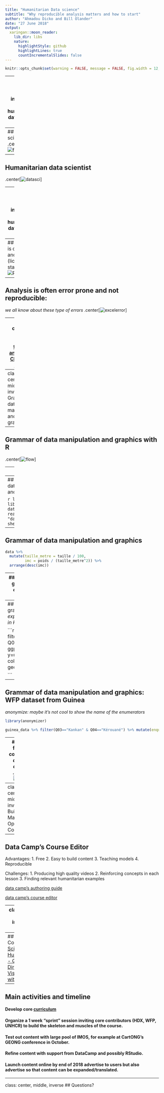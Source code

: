 ```yaml
---
title: "Humanitarian Data science"
subtitle: "Why reproducible analysis matters and how to start"
author: "Ahmadou Dicko and Bill Olander"
date: "27 June 2018"
output:
  xaringan::moon_reader:
    lib_dir: libs
    nature:
      highlightStyle: github
      highlightLines: true
      countIncrementalSlides: false
---
```


```r
knitr::opts_chunk$set(warning = FALSE, message = FALSE, fig.width = 12, fig.height = 4)
```

---
class: center, middle, inverse
## What is humanitarian data science ?

---
## Data science
.center[![flow](./images/datasciFlow.png)]

---
## Humanitarian data scientist
.center[![datasci](./images/datascience.png)]

---
class: center, middle, inverse
## Why humanitarian data science ?

---
## Analysis is often slow and costly (license and staff)
.center[![R](./images/reproducibleFlow.png)]

---
## Analysis is often error prone and not reproducible: 
_we all know about these type of errors_
.center[![excelerror](./images/excelerror.jpg)]

---
## We could do better 
[callum taylor's analysis of Cholera in Yemen](https://callumgwtaylor.github.io/blog/2017/12/16/yemen-cholera-update-december/) 


---
class: center, middle, inverse
## Grammar of data manipulation and graphics

---
## Grammar of data manipulation and graphics with R
.center[![flow](./images/RFlow.png)]

---
## Why R ?

 - `R` is open source and free
 - `R` has an enthusiastic (bordering on fanatic) community 
 - `R` has around 12000 packages (add-ons) and anyone can create/publish a package
 - Batman is cooler than Superman
.center[![batman](./images/batman.jpg)]

---
## Grammar of data manipulation and graphics

```r
library(dplyr)
library(readxl)
data <- read_excel(path = "data/data.xlsx", sheet = 1)
data
```	


---
## Grammar of data manipulation and graphics

```r
data %>%
  mutate(taille_metre = taille / 100,
         imc = poids / (taille_metre^2)) %>%
  arrange(desc(imc))
```


---
## Grammar of data manipulation and graphics: WFP dataset from Guinea
_explore: which enumerators might have raced through questions?_

```r
library(ggplot2)

guinea_data <- read_excel(path = "data/guinea_data.xlsx", sheet = 1)

qplot(Q03, uwFCS, data=guinea_data, geom=c("boxplot", "jitter"), color=Q03)

```


---
## Grammar of data manipulation and graphics: WFP dataset from Guinea
_explore and filter: Kérouané prefecture in Kankan looks suspicious..._

```r

guinea_data %>% filter(Q03=="Kankan" & Q04=="Kérouané") %>% ggplot(aes(x=Code_enqueteur_menage, y=uwFCS, color=Code_enqueteur_menage)) + geom_boxplot() + geom_jitter()

```


---
## Grammar of data manipulation and graphics: WFP dataset from Guinea
_anonymize: maybe it's not cool to show the name of the enumerators_

```r

library(anonymizer)

guinea_data %>% filter(Q03=="Kankan" & Q04=="Kérouané") %>% mutate(enqueter_anon = anonymize(Code_enqueteur_menage, .algo = "crc32")) %>% ggplot(aes(x=enqueter_anon, y=uwFCS, color=enqueter_anon)) + geom_boxplot() + geom_jitter()

```


---
## Don't fear the code
_we're already doing it_
.center[![flow](./images/excel.png)]


---
class: center, middle, inverse
## Building a Massive Open Online Course


---
## Data Camp's Course Editor 
Advantages:
1. Free
2. Easy to build content
3. Teaching models 
4. Reproducible

Challenges:
1. Producing high quality videos 
2. Reinforcing concepts in each lesson
3. Finding relevant humanitarian examples 


[data camp's authoring guide](https://authoring.datacamp.com/)

[data camp's course editor](https://www.datacamp.com/teach/edit/repositories/2626/branches/master)




---
class: center, middle, inverse
## Demo


---
## Demo Course 
[Data Science for HumanitaRians - Quick & Dirty Data Visualization with Qplot](https://www.datacamp.com/courses/7692)



---
## Main activities and timeline

#### Develop core [curriculum](https://docs.google.com/document/d/1ztVle5UL7TPJXh9v5amzKxRhEutRf4WqhdnCuaR7kwc/edit#)

#### Organize a 1 week "sprint" session inviting core contributors (HDX, WFP, UNHCR) to build the skeleton and muscles of the course.

#### Test out content with large pool of IMOS, for example at CartONG's GEONG conference in October.

#### Refine content with support from DataCamp and possibly RStudio.

#### Launch content online by end of 2018 advertise to users but also advertise so that content can be expanded/translated.


---
class: center, middle, inverse
## Questions?

<!-- [dicko5@un.org](mailto:dicko5@un.org) -->

<!-- [dickoa.gitlab.io](http://dickoa.gitlab.io) -->

